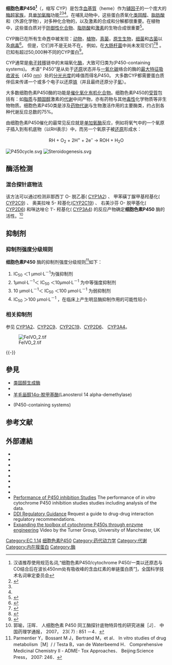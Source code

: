 {{expand|time=2012-08-29T06:41:03+00:00}}
{{Pfam box
| Symbol = p450
| Name = 细胞色素P450
| image =CytP450Oxidase-1OG2.png
| width =
| caption = 细胞色素P450氧化酶（CYP2C9）
| Pfam= PF00067
| InterPro= IPR001128
| SMART=
| PROSITE= PDOC00081
| SCOP = 2cpp
| TCDB =
| OPM family= 41
| OPM protein= 1w0f
| PDB = {{PDB2|1akd}}, {{PDB2|1bu7}}, {{PDB2|1bvy}}, {{PDB2|1c8j}}, {{PDB2|1cl6}}, {{PDB2|1cmj}}, {{PDB2|1cmn}}, {{PDB2|1cp4}}, {{PDB2|1cpt}}, {{PDB2|1dt6}}, {{PDB2|1dz4}}, {{PDB2|1dz6}}, {{PDB2|1dz8}}, {{PDB2|1dz9}}, {{PDB2|1e9x}}, {{PDB2|1ea1}}, {{PDB2|1egy}}, {{PDB2|1ehe}}, {{PDB2|1ehf}}, {{PDB2|1ehg}}, {{PDB2|1eup}}, {{PDB2|1f24}}, {{PDB2|1f25}}, {{PDB2|1f26}}, {{PDB2|1f4t}}, {{PDB2|1f4u}}, {{PDB2|1fag}}, {{PDB2|1fah}}, {{PDB2|1geb}}, {{PDB2|1ged}}, {{PDB2|1gei}}, {{PDB2|1gej}}, {{PDB2|1gek}}, {{PDB2|1gem}}, {{PDB2|1gjm}}, {{PDB2|1gwi}}, {{PDB2|1h5z}}, {{PDB2|1io7}}, {{PDB2|1io8}}, {{PDB2|1io9}}, {{PDB2|1iwi}}, {{PDB2|1iwj}}, {{PDB2|1iwk}}, {{PDB2|1izo}}, {{PDB2|1j51}}, {{PDB2|1jfb}}, {{PDB2|1jfc}}, {{PDB2|1jin}}, {{PDB2|1jio}}, {{PDB2|1jip}}, {{PDB2|1jme}}, {{PDB2|1jpz}}, {{PDB2|1k2o}}, {{PDB2|1lfk}}, {{PDB2|1lg9}}, {{PDB2|1lgf}}, {{PDB2|1lwl}}, {{PDB2|1mpw}}, {{PDB2|1n40}}, {{PDB2|1n4g}}, {{PDB2|1n6b}}, {{PDB2|1n97}}, {{PDB2|1noo}}, {{PDB2|1nr6}}, {{PDB2|1o76}}, {{PDB2|1odo}}, {{PDB2|1og2}}, {{PDB2|1og5}}, {{PDB2|1oxa}}, {{PDB2|1p0v}}, {{PDB2|1p0w}}, {{PDB2|1p0x}}, {{PDB2|1p2y}}, {{PDB2|1p7r}}, {{PDB2|1pha}}, {{PDB2|1phb}}, {{PDB2|1phc}}, {{PDB2|1phd}}, {{PDB2|1phe}}, {{PDB2|1phf}}, {{PDB2|1phg}}, {{PDB2|1pkf}}, {{PDB2|1po5}}, {{PDB2|1pq2}}, {{PDB2|1q5d}}, {{PDB2|1q5e}}, {{PDB2|1qmq}}, {{PDB2|1r9o}}, {{PDB2|1re9}}, {{PDB2|1rf9}}, {{PDB2|1rom}}, {{PDB2|1s1f}}, {{PDB2|1se6}}, {{PDB2|1smi}}, {{PDB2|1smj}}, {{PDB2|1suo}}, {{PDB2|1t85}}, {{PDB2|1t86}}, {{PDB2|1t87}}, {{PDB2|1t88}}, {{PDB2|1t93}}, {{PDB2|1tqn}}, {{PDB2|1u13}}, {{PDB2|1ue8}}, {{PDB2|1ued}}, {{PDB2|1ulw}}, {{PDB2|1uyu}}, {{PDB2|1w0e}}, {{PDB2|1w0f}}, {{PDB2|1w0g}}, {{PDB2|1wiy}}, {{PDB2|1x8v}}, {{PDB2|1xqd}}, {{PDB2|1yqo}}, {{PDB2|1yqp}}, {{PDB2|1yrc}}, {{PDB2|1yrd}}, {{PDB2|1z10}}, {{PDB2|1z11}}, {{PDB2|1z8o}}, {{PDB2|1z8p}}, {{PDB2|1z8q}}, {{PDB2|1zo4}}, {{PDB2|1zo9}}, {{PDB2|1zoa}}, {{PDB2|2a1m}}, {{PDB2|2a1n}}, {{PDB2|2a1o}}, {{PDB2|2bdm}}, {{PDB2|2bmh}}, {{PDB2|2bvj}}, {{PDB2|2bz9}}, {{PDB2|2c6h}}, {{PDB2|2c7x}}, {{PDB2|2ca0}}, {{PDB2|2cd8}}, {{PDB2|2ci0}}, {{PDB2|2cib}}, {{PDB2|2cp4}}, {{PDB2|2cpp}}, {{PDB2|2d09}}, {{PDB2|2d0e}}, {{PDB2|2dkk}}, {{PDB2|2f9q}}, {{PDB2|2fdu}}, {{PDB2|2fdv}}, {{PDB2|2fdw}}, {{PDB2|2fdy}}, {{PDB2|2fe6}}, {{PDB2|2fer}}, {{PDB2|2feu}}, {{PDB2|2frz}}, {{PDB2|2gqx}}, {{PDB2|2gr6}}, {{PDB2|2h7q}}, {{PDB2|2h7r}}, {{PDB2|2h7s}}, {{PDB2|2hpd}}, {{PDB2|2ij2}}, {{PDB2|2ij3}}, {{PDB2|2ij4}}, {{PDB2|2ij5}}, {{PDB2|2ij7}}, {{PDB2|2j0d}}, {{PDB2|2j1m}}, {{PDB2|2j4s}}, {{PDB2|2nnb}}, {{PDB2|2nnh}}, {{PDB2|2nni}}, {{PDB2|2nnj}}, {{PDB2|2nz5}}, {{PDB2|2nza}}, {{PDB2|2p85}}, {{PDB2|2pg5}}, {{PDB2|2pg6}}, {{PDB2|2pg7}}, {{PDB2|2q6n}}, {{PDB2|2qbl}}, {{PDB2|2qbm}}, {{PDB2|2qbn}}, {{PDB2|2qbo}}, {{PDB2|2rfb}}, {{PDB2|2rfc}}, {{PDB2|2rom}}, {{PDB2|2uwh}}, {{PDB2|2v0m}}, {{PDB2|2vku}}, {{PDB2|2vn0}}, {{PDB2|2z36}}, {{PDB2|2z3t}}, {{PDB2|2z3u}}, {{PDB2|2z97}}, {{PDB2|2zaw}}, {{PDB2|2zax}}, {{PDB2|2zbx}}, {{PDB2|2zby}}, {{PDB2|2zbz}}, {{PDB2|3ben}}, {{PDB2|3buj}}, {{PDB2|3c6g}}, {{PDB2|3cp4}}, {{PDB2|3cpp}}, {{PDB2|3czh}}, {{PDB2|3dl9}}, {{PDB2|4cp4}}, {{PDB2|4cpp}}, {{PDB2|5cp4}}, {{PDB2|5cpp}}, {{PDB2|6cp4}}, {{PDB2|6cpp}}, {{PDB2|7cpp}}, {{PDB2|8cpp}}
}}
'''细胞色素P450<ref>汉语推荐使用规范名词,“细胞色素P450/cytochrome P450/一类以还原态与CO结合后在波长450nm处有吸收峰的含血红素的单链蛋白质”[https://www.termonline.cn/word/254616/1#s1]，全国科学技术名词审定委员会</ref>'''（{{lang-en|cytochrome P450}}，缩写 CYP）是包含[[血基質|血基質]]（heme）作为[[辅因子|辅因子]]的一个庞大的[[酶|酶]][[蛋白质超家族|超家族]]，具[[单加氧酶|单加氧酶]]功能<ref>{{cite journal | vauthors = Gonzalez FJ, Gelboin HV | title = Human cytochromes P450: evolution and cDNA-directed expression | url = https://archive.org/details/sim_environmental-health-perspectives_1992-11_98/page/81 | journal = Environmental Health Perspectives | volume = 98 | pages = 81–5 | date = November 1992 | pmid = 1486867 | pmc = 1519618 | doi = 10.1289/ehp.929881 }}</ref><ref name=":0" /><ref name="pmid12369887" />。在哺乳动物中，这些蛋白质氧化[[类固醇|类固醇]]、[[脂肪酸|脂肪酸]]和{{le|异生物质|Xenobiotic}}（外源化学物），对多种化合物的{{le|清除（药理学）|Clearance (pharmacology)|清除}}，以及激素的合成和分解都很重要。在植物中，这些蛋白质对于[[次级代谢产物|防御性化合物]]、[[脂肪酸|脂肪酸]]和[[激素|激素]]的生物合成很重要<ref name=":0">{{cite web | title = Cytochrome P450 | url = http://www.ebi.ac.uk/interpro/entry/IPR001128 | work = InterPro | accessdate = 2020-06-07 | archive-date = 2013-05-14 | archive-url = https://web.archive.org/web/20130514110029/http://www.ebi.ac.uk/interpro/entry/IPR001128 | dead-url = no }}</ref>。

CYP酶已在所有生命[[界_(生物)|界]]中被发现：[[动物|动物]]，[[植物|植物]]，[[真菌|真菌]]，[[原生生物|原生生物]]，[[细菌|细菌]]和[[古菌|古菌]]以及[[病毒|病毒]]<ref>{{cite journal | vauthors = Lamb DC, Lei L, Warrilow AG, Lepesheva GI, Mullins JG, Waterman MR, Kelly SL | title = The first virally encoded cytochrome p450 | url = https://archive.org/details/sim_journal-of-virology_2009-08_83_16/page/8266 | journal = Journal of Virology | volume = 83 | issue = 16 | pages = 8266–9 | date = August 2009 | pmid = 19515774 | doi = 10.1128/JVI.00289-09 | pmc=2715754}}</ref>。 但是，它们并不是无处不在。 例如，在[[大肠杆菌|大肠杆菌]]中尚未发现它们<ref name="pmid12369887">{{cite journal | vauthors = Danielson PB | title = The cytochrome P450 superfamily: biochemistry, evolution and drug metabolism in humans | journal = Current Drug Metabolism | volume = 3 | issue = 6 | pages = 561–97 | date = December 2002 | pmid = 12369887 | doi = 10.2174/1389200023337054 }}</ref><ref name="isbn0-470-01672-8">{{cite book | first1 = Roland | last1 = Sigel | last2 = Sigel | first2 = Astrid | last3 = Sigel | first3 = Helmut | name-list-format = vanc | title = The Ubiquitous Roles of Cytochrome P450 Proteins: Metal Ions in Life Sciences | edition = | publisher = Wiley | location = New York | year = 2007 | pages = | isbn = 978-0-470-01672-5 | oclc = | doi = | url = | accessdate = }}</ref> 。 已知有超过50,000种不同的CYP蛋白<ref name="urlCytochrome P450 Homepage">{{cite journal | url = http://drnelson.uthsc.edu/CytochromeP450.html | title = Cytochrome P450 Homepage | author = Nelson D | journal = Human Genomics | year = 2009 | volume = 4 | issue = 1 | publisher = University of Tennessee | pages = 59–65 | doi = 10.1186/1479-7364-4-1-59 | pmid = 19951895 | pmc = 3500189 | accessdate = 2014-11-13 | archive-date = 2010-06-27 | archive-url = https://web.archive.org/web/20100627184446/http://drnelson.uthsc.edu/CytochromeP450.html | dead-url = no }}</ref>。

CYP通常是[[电子转移|电子转移]]链中的末端氧化[[酶|酶]]，大致可归类为{{le|含P450的系统|P450-containing systems}}(P450-containing systems)。 术语“ P450”是从处于[[氧化还原反应|还原]]状态并与[[一氧化碳|一氧化碳]]络合的酶的[[吸收光谱学|最大特征吸收]][[波长|波长]]（450 [[纳米|nm]]）处的[[分光光度法|分光光度]]的峰值而得名P450。 大多数CYP都需要蛋白质伴侣来传递一个或多个电子以还原[[铁|铁]]（并且最终还原分子[[氧|氧]]）。

大多数细胞色素P450酶的功能是[[催化|催化]][[氧化还原反应|氧化]][[有机化合物|有机化合物]]。细胞色素P450的[[受質|受質]]包括有：如[[脂质|脂质]]与[[類固醇|類固醇]]激素的[[代谢|代谢]]中间产物，亦有药物与其他[[毒性|毒性]]化学物质等非生物物质。细胞色素P450类是涉及[[药物代谢|药物代谢]]与生物激活作用的主要酶类，约占到各种代谢反应总数的75%。

由细胞色素P450催化的最常见反应就是[[单加氧酶|单加氧酶]]反应，例如将氧气中的一个氧原子插入到有机底物（以RH表示）中，而另一个氧原子被[[氧化还原反应|还原]]形成水：
<center>
RH + O<sub>2</sub> + 2H<sup>+</sup> + 2e<sup>–</sup> → ROH + H<sub>2</sub>O
</center>

[[Image:P450cycle.svg|thumb]]
[[File:Steroidogenesis.svg|thumb]]

==酶活检测==
===混合探针底物法===
该方法可以通过检测非那西丁 O- 脱乙基( [[CYP1A2|CYP1A2]]) 、 甲苯磺丁脲甲基羟基化( [[CYP2C9|CYP2C9]]) 、 奥美拉唑 5- 羟基化([[CYP2C19|CYP2C19]]) 、 右美沙芬 O- 脱甲基化( [[CYP2D6|CYP2D6]]) 和咪达唑仑 1'- 羟基化( [[CYP3A4|CYP3A4]]) 的反应产物确定'''细胞色素P450''' 酶的活性。<ref>郭喻，汪晖． 人细胞色素 P450 同工酶探针底物特异性的研究进展［J］． 中国药理学通报， 2007， 23( 7) : 851 －4．</ref>

==抑制剂==
===抑制剂强度分级规则===
'''细胞色素P450''' 酶的抑制剂强度分级规则<ref>Parmentier Y，Bossant M J，Bertrand M，et al． In vitro studies of drug metabolism［M］/ / Testa B，van de Waterbeemd H． Comprehensive Medicinal Chemistry Ⅱ - ADME- Tox Approaches． Beijing:Science Press， 2007: 246．</ref>如下：
#IC<sub>50</sub> ＜1 μmol·L<sup>－1</sup>为强抑制剂
#1μmol·L<sup>－1</sup>＜ IC<sub>50</sub> ＜10μmol·L<sup>－1</sup> 为中等强度抑制剂
#10 μmol·L<sup>－1</sup>＜ IC<sub>50</sub> ＜100 μmol·L<sup>－1</sup> 为弱抑制剂
#IC<sub>50</sub> ＞100 μmol·L<sup>－1</sup> ，在临床上产生明显酶抑制作用的可能性较小

===相关抑制剂===
参见 [[CYP1A2|CYP1A2]]、[[CYP2C9|CYP2C9]]、[[CYP2C19|CYP2C19]]、[[CYP2D6|CYP2D6]]、 [[CYP3A4|CYP3A4]]。

[[File:FeIVO_2.tif|thumb]]

{{-}}
==參見==
* [[类固醇生成酶|类固醇生成酶]]
* {{le|类固醇生成抑制剂|Steroidogenesis inhibitor}}
* [[羊毛甾醇14α-脫甲基酶|羊毛甾醇14α-脫甲基酶]](Lanosterol 14 alpha-demethylase)
* {{le|含P450的系统|P450-containing systems}}(P450-containing systems)

==参考文献==
{{reflist}}

==外部連結==
{{Commons category|Cytochrome P450}}
* {{cite web| url =http://www.icgeb.org/~p450srv/| title =Directory of P450-containing Systems| author =Degtyarenko K| authorlink =| coauthors =| date =2009-01-09| format =| work =| publisher ={{tsl|en|International Centre for Genetic Engineering and Biotechnology||International Centre for Genetic Engineering and Biotechnology}}| pages =| language =| archiveurl =https://web.archive.org/web/20160716081404/http://www.icgeb.org/~p450srv/| archivedate =2016-07-16| quote =| accessdate =2009-02-10| dead-url =yes}}
* {{cite journal |author=Estabrook R |title=A passion for P450s (remembrances of the early history of research on cytochrome P450) |journal=Drug Metab Dispos |volume=31 |issue=12 |pages=1461–73 |year=2003 |pmid=14625342 |url=  |doi=10.1124/dmd.31.12.1461}}
* {{cite web| url =http://p450.sophia.inra.fr/| title =The Insect P450 Site| author =Feyereisen R| authorlink =| coauthors =| date =2005-12-19| format =| work =| publisher =[[国家农业研究院|Institut National de la Recherche Agronomique]]| pages =| language =| archiveurl =https://web.archive.org/web/20140530224125/http://p450.sophia.inra.fr/| archivedate =2014-05-30| quote =| accessdate =2009-02-10| dead-url =yes}}
* {{cite web | url = http://medicine.iupui.edu/flockhart/ | title = Cytochrome P450 drug interaction table | author = Flockhart DA | authorlink =  | coauthors =  | year = 2007 | format =  | work =  | publisher = [[印第安纳大学与普渡大学印第安纳波利斯联合分校|Indiana University-Purdue University Indianapolis]] | pages =  | language =  | archiveurl = https://web.archive.org/web/20070830145407/http://medicine.iupui.edu/flockhart/ | archivedate = 2007-08-30 | quote =  | accessdate = 2009-02-10 | dead-url = no }}
* {{cite web| url =http://elearn.pharmacy.ac.uk/flash/view/Cytochrome_P450.html| title =Cytochrome P450 Animated Tutorial| author =Fowler L, Mercer A| authorlink =| coauthors =| date =| work =| publisher =School of Pharmacy, London| pages =| language =| archiveurl =http://arquivo.pt/wayback/20160517220716/http://elearn.pharmacy.ac.uk/flash/view/Cytochrome_P450.html| archivedate =2016-05-17| quote =| accessdate =2009-02-10| deadurl =yes}}
* {{cite web | url = http://bioinformatics.charite.de/supercyp/ | title = Cytochrome P450 database | author = Preissner S | authorlink =  | coauthors =  | year = 2010 | work =  | publisher = Nucleic Acids Research | pages =  | language =  | archiveurl = https://web.archive.org/web/20111103123642/http://bioinformatics.charite.de/supercyp/ | archivedate = 2011-11-03 | quote =  | accessdate =  | dead-url = no }}
* {{cite web | url = http://www.cypalleles.ki.se/ | title = Human Cytochrome P450 (CYP) Allele Nomenclature Committee | author = Sim SC | authorlink =  | coauthors =  | date = 2008-09-04 | format =  | work =  | publisher = [[卡罗琳学院|Karolinska Institutet]] | pages =  | language =  | archiveurl = https://web.archive.org/web/20090208023913/http://www.cypalleles.ki.se/ | archivedate = 2009-02-08 | quote =  | accessdate = 2009-02-10 | dead-url = no }}
* {{cite web | url = http://p450.althotas.com/ | title = Cytochrome P450 enzyme-substrate selectivity prediction | author = Hazai E | authorlink =  | coauthors =  | date = 2012-02-12 | format =  | work =  | publisher =  | pages =  | language =  | archiveurl = https://web.archive.org/web/20110215024307/http://p450.althotas.com/ | archivedate = 2011-02-15 | quote =  | accessdate =  | dead-url = yes }}
* [http://www.cyprotex.com/admepk/in-vitro-metabolism/cytochrome-p450-inhibition/ Performance of P450 inhibition Studies] {{Wayback|url=http://www.cyprotex.com/admepk/in-vitro-metabolism/cytochrome-p450-inhibition/ |date=20130109044522 }} The performance of ''in vitro'' cytochrome P450 inhibition studies studies including analysis of the data.
* [http://www.cyprotex.com/ddiguide/ DDI Regulatory Guidance] {{Wayback|url=http://www.cyprotex.com/ddiguide/ |date=20140219045709 }} Request a guide to drug-drug interaction regulatory recommendations.
* [http://www.beilstein.tv/tvpost/expanding-the-toolbox-of-cytochrome-p450s-through-enzyme-engineering/ Expanding the toolbox of cytochrome P450s through enzyme engineering] {{Wayback|url=http://www.beilstein.tv/tvpost/expanding-the-toolbox-of-cytochrome-p450s-through-enzyme-engineering/ |date=20140226162145 }} Video by the Turner Group, University of Manchester, UK

{{血红素蛋白}}
{{Cytochrome P450}}

[[Category:EC_1.14|Category:EC 1.14]]
[[Category:细胞色素P450|]]
[[Category:药代动力学|Category:药代动力学]]
[[Category:代谢|Category:代谢]]
[[Category:内在膜蛋白|Category:内在膜蛋白]]
[[Category:酶|Category:酶]]